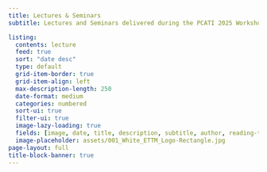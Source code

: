```yaml
---
title: Lectures & Seminars
subtitle: Lectures and Seminars delivered during the PCATI 2025 Workshop

listing:
  contents: lecture
  feed: true
  sort: "date desc"
  type: default
  grid-item-border: true
  grid-item-align: left
  max-description-length: 250
  date-format: medium
  categories: numbered
  sort-ui: true
  filter-ui: true
  image-lazy-loading: true
  fields: [image, date, title, description, subtitle, author, reading-time, file-modified, reading-time, categories]
  image-placeholder: assets/001_White_ETTM_Logo-Rectangle.jpg
page-layout: full
title-block-banner: true
---
```


<script async data-uid="d50aa5484f" src="https://edutechtainment.kit.com/d50aa5484f/index.js"></script>